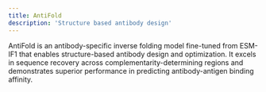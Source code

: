 ```yaml
---
title: AntiFold
description: 'Structure based antibody design'
---
```


AntiFold is an antibody-specific inverse folding model fine-tuned from ESM-IF1 that enables structure-based antibody design and optimization. It excels in sequence recovery across complementarity-determining regions and demonstrates superior performance in predicting antibody-antigen binding affinity.
